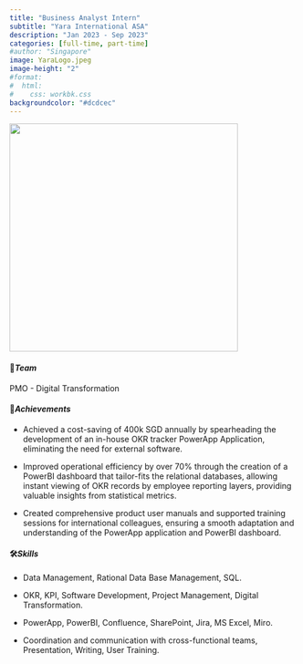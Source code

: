 ```yaml
---
title: "Business Analyst Intern"
subtitle: "Yara International ASA"
description: "Jan 2023 - Sep 2023"
categories: [full-time, part-time]
#author: "Singapore"
image: YaraLogo.jpeg
image-height: "2"
#format: 
#  html: 
#    css: workbk.css
backgroundcolor: "#dcdcec"
---
```


![](intern.gif){fig-align="center" width="400"}

#### 💟***Team***

PMO - Digital Transformation

#### 🥂***Achievements***

-   Achieved a cost-saving of 400k SGD annually by spearheading the development of an in-house OKR tracker PowerApp Application, eliminating the need for external software.

-   Improved operational efficiency by over 70% through the creation of a PowerBI dashboard that tailor-fits the relational databases, allowing instant viewing of OKR records by employee reporting layers, providing valuable insights from statistical metrics.

-   Created comprehensive product user manuals and supported training sessions for international colleagues, ensuring a smooth adaptation and understanding of the PowerApp application and PowerBI dashboard.

#### 🛠️***Skills***

-   Data Management, Rational Data Base Management, SQL.

-   OKR, KPI, Software Development, Project Management, Digital Transformation.

-   PowerApp, PowerBI, Confluence, SharePoint, Jira, MS Excel, Miro.

-   Coordination and communication with cross-functional teams, Presentation, Writing, User Training.
